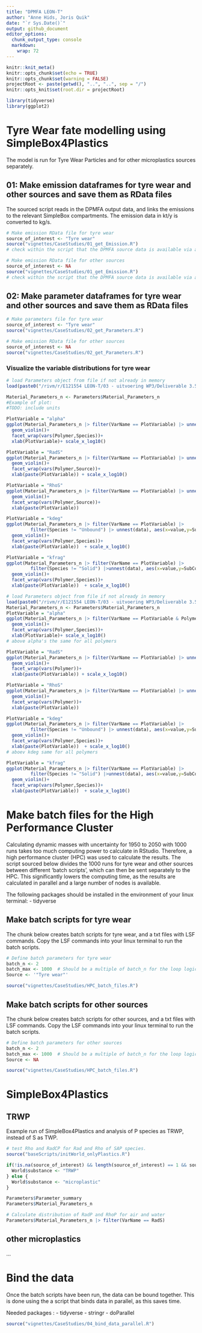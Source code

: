 ```yaml
---
title: "DPMFA LEON-T"
author: "Anne Hids, Joris Quik"
date: "`r Sys.Date()`"
output: github_document
editor_options: 
  chunk_output_type: console
  markdown: 
    wrap: 72
---
```


```r
knitr::knit_meta()
knitr::opts_chunk$set(echo = TRUE)
knitr::opts_chunk$set(warning = FALSE)
projectRoot <- paste(getwd(), "..", "..", sep = "/")
knitr::opts_knit$set(root.dir = projectRoot) 
```

```r
library(tidyverse)
library(ggplot2)
```

# Tyre Wear fate modelling using SimpleBox4Plastics

The model is run for Tyre Wear Particles and for other microplastics sources separately.

## 01: Make emission dataframes for tyre wear and other sources and save them as RData files 

The sourced script reads in the DPMFA output data, and links the emissions to the relevant SimpleBox compartments. The 
emission data in kt/y is converted to kg/s. 

```r
# Make emission RData file for tyre wear
source_of_interest <- "Tyre wear"
source("vignettes/CaseStudies/01_get_Emission.R")
# check within the script that the DPMFA source data is available via abspath_EU and abspath_NL.

# Make emission RData file for other sources
source_of_interest <- NA
source("vignettes/CaseStudies/01_get_Emission.R")
# check within the script that the DPMFA source data is available via abspath_EU and abspath_NL.

```

## 02: Make parameter dataframes for tyre wear and other sources and save them as RData files
```r
# Make parameters file for tyre wear
source_of_interest <- "Tyre wear"
source("vignettes/CaseStudies/02_get_Parameters.R")

# Make emission RData file for other sources
source_of_interest <- NA
source("vignettes/CaseStudies/02_get_Parameters.R")
```

### Visualize the variable distributions for tyre wear

```r

# load Parameters object from file if not already in memory
load(paste0("/rivm/r/E121554 LEON-T/03 - uitvoering WP3/Deliverable 3.5/Parameters_LEON-T_D3.5_TWP_20241126.RData"))

Material_Parameters_n <- Parameters$Material_Parameters_n
#Example of plot:
#TODO: include units

PlotVariable = "alpha"
ggplot(Material_Parameters_n |> filter(VarName == PlotVariable) |> unnest(data), aes(x=value,y=SubCompart)) +
  geom_violin()+
  facet_wrap(vars(Polymer,Species))+
  xlab(PlotVariable)+ scale_x_log10() 

PlotVariable = "RadS"
ggplot(Material_Parameters_n |> filter(VarName == PlotVariable) |> unnest(data), aes(x=value,y=VarName)) +
  geom_violin()+
  facet_wrap(vars(Polymer,Source))+
  xlab(paste(PlotVariable)) + scale_x_log10() 

PlotVariable = "RhoS"
ggplot(Material_Parameters_n |> filter(VarName == PlotVariable) |> unnest(data), aes(x=value,y=VarName)) +
  geom_violin()+
  facet_wrap(vars(Polymer,Source))+
  xlab(paste(PlotVariable)) 

PlotVariable = "kdeg"
ggplot(Material_Parameters_n |> filter(VarName == PlotVariable) |>
         filter(Species != "Unbound") |> unnest(data), aes(x=value,y=SubCompart)) +
  geom_violin()+
  facet_wrap(vars(Polymer,Species))+
  xlab(paste(PlotVariable))  + scale_x_log10() 

PlotVariable = "kfrag"
ggplot(Material_Parameters_n |> filter(VarName == PlotVariable) |> 
         filter(Species != "Solid") |>unnest(data), aes(x=value,y=SubCompart)) +
  geom_violin()+
  facet_wrap(vars(Polymer,Species))+
  xlab(paste(PlotVariable))  + scale_x_log10() 

# load Parameters object from file if not already in memory
load(paste0("/rivm/r/E121554 LEON-T/03 - uitvoering WP3/Deliverable 3.5/Parameters_LEON-T_D3.5_Other_20241126.RData"))
Material_Parameters_n <- Parameters$Material_Parameters_n
PlotVariable = "alpha"
ggplot(Material_Parameters_n |> filter(VarName == PlotVariable & Polymer == "ABS") |> unnest(data), aes(x=value,y=SubCompart)) +
  geom_violin()+
  facet_wrap(vars(Polymer,Species))+
  xlab(PlotVariable)+ scale_x_log10() 
# above alpha's the same for all polymers

PlotVariable = "RadS"
ggplot(Material_Parameters_n |> filter(VarName == PlotVariable) |> unnest(data), aes(x=value,y=VarName)) +
  geom_violin()+
  facet_wrap(vars(Polymer))+
  xlab(paste(PlotVariable)) + scale_x_log10() 

PlotVariable = "RhoS"
ggplot(Material_Parameters_n |> filter(VarName == PlotVariable) |> unnest(data), aes(x=value,y=VarName)) +
  geom_violin()+
  facet_wrap(vars(Polymer))+
  xlab(paste(PlotVariable)) 

PlotVariable = "kdeg"
ggplot(Material_Parameters_n |> filter(VarName == PlotVariable) |>
         filter(Species != "Unbound") |> unnest(data), aes(x=value,y=SubCompart)) +
  geom_violin()+
  facet_wrap(vars(Polymer,Species))+
  xlab(paste(PlotVariable))  + scale_x_log10() 
# aboev kdeg same for all polymers

PlotVariable = "kfrag"
ggplot(Material_Parameters_n |> filter(VarName == PlotVariable) |> 
         filter(Species != "Solid") |>unnest(data), aes(x=value,y=SubCompart)) +
  geom_violin()+
  facet_wrap(vars(Polymer,Species))+
  xlab(paste(PlotVariable))  + scale_x_log10() 

```

# Make batch files for the High Performance Cluster
Calculating dynamic masses with uncertainty for 1950 to 2050 with 1000 runs takes too
much computing power to calculate in RStudio. Therefore, a high performance cluster (HPC)
was used to calculate the results. The script sourced below divides the 1000 runs for 
tyre wear and other sources between different 'batch scripts', which can then
be sent separately to the HPC. This significantly lowers the computing time, 
as the results are calculated in parallel and a large number of nodes is 
available. 

The following packages should be installed in the environment of your linux terminal:
- tidyverse

## Make batch scripts for tyre wear
The chunk below creates batch scripts for tyre wear, and a txt files with LSF commands. 
Copy the LSF commands into your linux terminal to run the batch scripts. 
```r
# Define batch parameters for tyre wear
batch_n <- 2
batch_max <- 1000  # Should be a multiple of batch_n for the loop logic to work
Source <- '"Tyre wear"'

source("vignettes/CaseStudies/HPC_batch_files.R")
```

## Make batch scripts for other sources
The chunk below creates batch scripts for other sources, and a txt files with LSF commands. 
Copy the LSF commands into your linux terminal to run the batch scripts. 
```r
# Define batch parameters for other sources
batch_n <- 2
batch_max <- 1000  # Should be a multiple of batch_n for the loop logic to work
Source <- NA

source("vignettes/CaseStudies/HPC_batch_files.R")
```

# SimpleBox4Plastics

## TRWP
Example run of SimpleBox4Plastics and analysis of P species as TRWP, instead of S as TWP.
```r

# test Rho and RadCP for Rad and Rho of SAP species.
source("baseScripts/initWorld_onlyPlastics.R")

if(!is.na(source_of_interest) && length(source_of_interest) == 1 && source_of_interest == "Tyre wear") {
  World$substance <- "TRWP"
} else {
  World$substance <- "microplastic"
}

Parameters$Parameter_summary
Parameters$Material_Parameters_n

# Calculate distribution of RadP and RhoP for air and water
Parameters$Material_Parameters_n |> filter(VarName == RadS)


```

## other microplastics

...

# Bind the data
Once the batch scripts have been run, the data can be bound together. This is done
using the a script that binds data in parallel, as this saves time. 

Needed packages : 
- tidyverse
- stringr
- doParallel

```r
source("vignettes/CaseStudies/04_bind_data_parallel.R")

```
